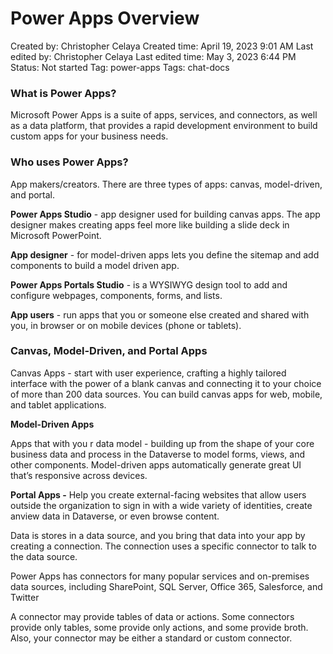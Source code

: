 # Power Apps Overview

Created by: Christopher Celaya
Created time: April 19, 2023 9:01 AM
Last edited by: Christopher Celaya
Last edited time: May 3, 2023 6:44 PM
Status: Not started
Tag: power-apps
Tags: chat-docs

### What is Power Apps?

Microsoft Power Apps is a suite of apps, services, and connectors, as well as a data platform, that provides a rapid development environment to build custom apps for your business needs.

### Who uses Power Apps?

App makers/creators. There are three types of apps: canvas, model-driven, and portal.

**Power Apps Studio** - app designer used for building canvas apps. The app designer makes creating apps feel more like building a slide deck in Microsoft PowerPoint.

**App designer** - for model-driven apps lets you define the sitemap and add components to build a model driven app.

**Power Apps Portals Studio** - is a WYSIWYG design tool to add and configure webpages, components, forms, and lists.

******************App users****************** - run apps that you or someone else created and shared with you, in browser or on mobile devices (phone or tablets).

### Canvas, Model-Driven, and Portal Apps

Canvas Apps - start with user experience, crafting a highly tailored interface with the power of a blank canvas and connecting it to your choice of more than 200 data sources. You can build canvas apps for web, mobile, and tablet applications.

************Model-Driven Apps************

Apps that with you r data model - building up from the shape of your core business data and process in the Dataverse to model forms, views, and other components. Model-driven apps automatically generate great UI that’s responsive across devices. 

**************************Portal Apps -************************** Help you create external-facing websites that allow users outside the organization to sign in with a wide variety of identities, create anview data in Dataverse, or even browse content.

Data is stores in a data source, and you bring that data into your app by creating a connection. The connection uses a specific connector to talk to the data source.

Power Apps has connectors for many popular services and on-premises data sources, including SharePoint, SQL Server, Office 365, Salesforce, and Twitter

A connector may provide tables of data or actions. Some connectors provide only tables, some provide only actions, and some provide broth. Also, your connector may be either a standard or custom connector.